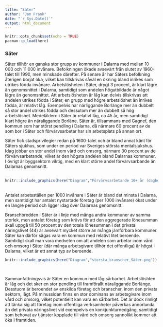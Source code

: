 ```yaml
---
title: "Säter"
author: "Jon Frank"
date: "`r Sys.Date()`"
output: html_document
---
```


```r
knitr::opts_chunk$set(echo = TRUE)
pacman::p_load(here)
```

### Säter

Säter tillhör en ganska stor grupp av kommuner i Dalarna med mellan 10 000 och 11 000 invånare. Befolkningen ökade avsevärt från slutet av 1960-talet till 1990, men minskade därefter. På senare år har Säters befolkning återigen börjat öka, vilket kan tillskrivas såväl en ökning bland inrikes som utrikes födda invånare. Arbetslösheten i Säter, drygt 3 procent, är klart lägre än genomsnittet i Dalarna, samtidigt som andelen högutbildade är något lägre än genomsnittet. Att arbetslösheten är låg kan delvis tillskrivas att andelen utrikes födda i Säter, en grupp med högre arbetslöshet än inrikes födda, är relativt låg. Exempelvis har närliggande Borlänge mer än dubbelt så stor andel utrikes födda och dessutom mer än dubbelt så hög arbetslöshet. Medelåldern i Säter är relativt låg, ca 45 år, men samtidigt klart högre än näraliggande Borläne. Säter är, tillsammans med Gagnef, den kommun som har störst pendling i Dalarna, då närmare 60 procent av de som bor i Säter och förvärvsarbetar har sin arbetsplats på annan ort.

Säter fick stadsprivilegier redan på 1600-talet och är bland annat känt för Säters sjukhus, som under en period var Sveriges största mentalsjukshus. Idag jobbar en stor andel inom vård och omsorg, närmare 30 procent av de förvärvsarbetande, vilket är den högsta andelen bland Dalarnas kommuner. I övrigt är byggsektorn viktig, med en klart större andel förvärvsarbande än Dalarnas genomsnitt.
<br>
<br>
```r
knitr::include_graphics(here("Diagram","Förvärvsarbetande 16+ år (dagbef)andel_per_bransch _Säter.png"))
```
<br>
Antalet arbetsställen per 1000 invånare i Säter är bland det minsta i Dalarna, men samtidigt har antalet nystartade företag (per 1000 invånare) ökat under en längre period och ligger idag över Dalarnas genomsnitt. 

Branschbredden i Säter är i linje med många andra kommuner av samma storlek, men antalet företag som krävs för att den aggregerade lönesumman skall uppgå till 50 procent av den totala lönesumman i det privata näringslivet (44) är avsevärt mycket större än många jämförbara kommuner. Säter kan därför sägas vara en kommun med relativt litet beroende. Samtidigt skall man vara medveten om att andelen som arbetar inom vård och omsorg i Säter (där många arbetsgivare tillhör det offentliga) är högst i Dalarna, vilket är ett annat typ av beroende.
<br>
```r
knitr::include_graphics(here("Diagram","storsta_branscher_Säter.png"))
```
<br>

Sammanfattningsvis är Säter en kommun med låg sårbarhet. Arbetslöshten är låg och det sker en stor pendling till framförallt näraliggande Borlänge. Desstuom är beroendet av enskilda företag och branscher, inom den privata sektorn, lågt. På minussidan finns en stor dominans av arbetsgivare inom vård och omsorg, vilket potentiellt kan vara en sårbarhet. Det är dock rimligt att tänka sig att företag inom offentliga verksamheter påverkas annorlunda än det privata näringslivet vid exempelvis en konkjunkturnedgång, samtidigt som behovat av tjänster kopplade till vård och omsorg sannolikt kommer att öka i framtiden. 